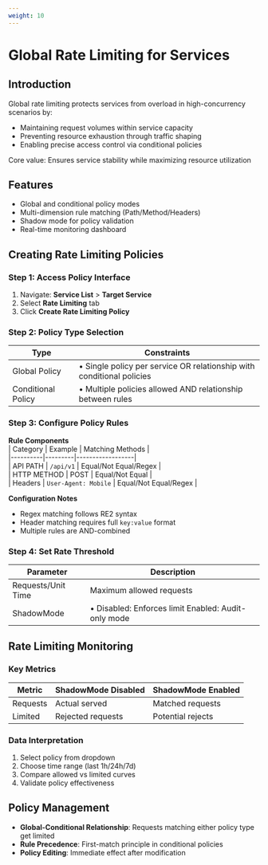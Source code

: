 ```yaml
---
weight: 10
---
```


# Global Rate Limiting for Services

## Introduction  
Global rate limiting protects services from overload in high-concurrency scenarios by:

- Maintaining request volumes within service capacity  
- Preventing resource exhaustion through traffic shaping  
- Enabling precise access control via conditional policies  

Core value: Ensures service stability while maximizing resource utilization  

## Features  
- Global and conditional policy modes  
- Multi-dimension rule matching (Path/Method/Headers)  
- Shadow mode for policy validation  
- Real-time monitoring dashboard  

## Creating Rate Limiting Policies

### Step 1: Access Policy Interface  
1. Navigate: ​**Service List** > ​**Target Service**  
2. Select ​**Rate Limiting** tab  
3. Click ​**Create Rate Limiting Policy**  

### Step 2: Policy Type Selection  
| Type | Constraints |  
|------|-------------|  
| Global Policy | • Single policy per service OR relationship with conditional policies |  
| Conditional Policy | • Multiple policies allowed AND relationship between rules |  

### Step 3: Configure Policy Rules  
**Rule Components**  
| Category | Example | Matching Methods |  
|----------|---------|------------------|  
| API PATH | `/api/v1` | Equal/Not Equal/Regex |  
| HTTP METHOD | POST | Equal/Not Equal |  
| Headers | `User-Agent: Mobile` | Equal/Not Equal/Regex |  

**Configuration Notes**  
- Regex matching follows RE2 syntax  
- Header matching requires full `key:value` format  
- Multiple rules are AND-combined  

### Step 4: Set Rate Threshold  
| Parameter | Description |  
|-----------|-------------|  
| Requests/Unit Time | Maximum allowed requests |  
| ShadowMode | • Disabled: Enforces limit Enabled: Audit-only mode |  

## Rate Limiting Monitoring

### Key Metrics  
| Metric | ShadowMode Disabled | ShadowMode Enabled |  
|--------|---------------------|--------------------|  
| Requests | Actual served | Matched requests |  
| Limited | Rejected requests | Potential rejects |  

### Data Interpretation  
1. Select policy from dropdown  
2. Choose time range (last 1h/24h/7d)  
3. Compare allowed vs limited curves  
4. Validate policy effectiveness  

## Policy Management  
- ​**Global-Conditional Relationship**: Requests matching either policy type get limited  
- ​**Rule Precedence**: First-match principle in conditional policies  
- ​**Policy Editing**: Immediate effect after modification  


